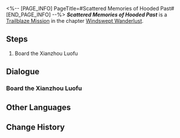 <%-- [PAGE_INFO]
PageTitle=#Scattered Memories of Hooded Past#
[END_PAGE_INFO] --%>
{{Stub|Dialogue.}}
{{Mission Infobox
|id            = 1020400
|title         = 
|image         = <!--Mission Scattered Memories of Hooded Past.png-->
|type          = Trailblaze
|event_name    = 
|chapter       = Windswept Wanderlust
|requirements  = {{subst:void|<!--Unknown: {"Type":"Manual"}-->}}
|summary       = <!--official mission summary from Fate's Atlas-->
|characters    = Trailblazer
|startLocation = [[The Xianzhou Luofu]] - [[Parlor Car]]
|world         = The Xianzhou Luofu
|area          = Parlor Car
|prev          = 
|next          = 
|rewards       = 
}}
'''''Scattered Memories of Hooded Past''''' is a [[Trailblaze Mission]] in the chapter [[Windswept Wanderlust]].

==Steps==
# Board the Xianzhou Luofu

<!--
==Gameplay Notes==

--><!--
==Trial Character==

-->
==Dialogue==
{{Stub Dialogue}}

===Board the Xianzhou Luofu===
{{Mission Description|type=trailblaze|location=Parlor Car|As you cast your gaze from the Express toward a home you can never return to, you recall a time when the prospect of looking upon the Jade Gate of the Luofu seemed utterly unbelievable.<br />As you review the video communication sent by Kafka, you realize there is a hidden and lethal danger in her invitation &mdash; Her companion, the man named Blade, has an ancient and indelible feud with you.<br />You decide to go against the ban and set foot on the Luofu once again.}}
{{Dialogue Start}}
:{{tx}}
{{Dialogue End}}

==Other Languages==
{{Other Languages
|en   = Scattered Memories of Hooded Past
|zhs  = 旧影婆娑，追思错落
|zht  = 舊影婆娑，追思錯落
|ja   = 絶えぬ影、錯綜する追思
|ko   = 아른거리는 과거, 흩어진 기억
|es   = Recuerdos difusos entre las sombras del pasado
|fr   = Souvenirs éparpillés d'un passé dissimulé
|ru   = Разрозненные воспоминания о прошлом
|th   = เงาแห่งอดีตว่ายวน หวนนึกถึงความทรงจำที่พัดกระจาย
|vi   = Hình Bóng Xưa Cũ, Hồi Tưởng Đan Xen
|de   = Zerstreute Erinnerungen an die verhüllte Vergangenheit
|id   = Kenangan Masa Lalu yang Tersebar
|pt   = Memórias Dispersas de um Passado Obscuro
}}

==Change History==
{{Change History|1.0}}
